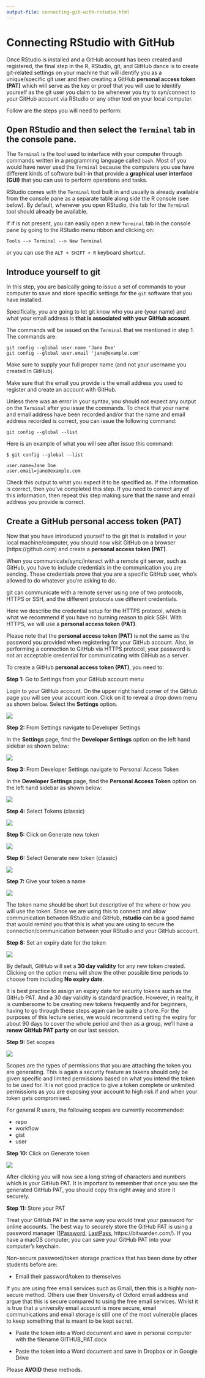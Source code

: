 ```yaml
---
output-file: connecting-git-with-rstudio.html
---
```


# Connecting RStudio with GitHub {#sec-connect-rstudio-github}

Once RStudio is installed and a GitHub account has been created and registered, the final step in the R, RStudio, git, and GitHub dance is to create git-related settings on your machine that will identify you as a unique/specific git user and then creating a GitHub **personal access token (PAT)** which will serve as the key or proof that you will use to identify yourself as the git user you claim to be whenever you try to syn/connect to your GitHub account via RStudio or any other tool on your local computer.

Follow are the steps you will need to perform:

## Open RStudio and then select the `Terminal` tab in the console pane.

The `Terminal` is the tool used to interface with your computer through commands written in a programming language called `bash`. Most of you would have never used the `Terminal` because the computers you use have different kinds of software built-in that provide a **graphical user interface (GUI)** that you can use to perform operations and tasks.

RStudio comes with the `Terminal` tool built in and usually is already available from the console pane as a separate table along side the R console (see below). By default, whenever you open RStudio, this tab for the `Terminal` tool should already be available.

If if is not present, you can easily open a new `Terminal` tab in the console pane by going to the RStudio menu ribbon and clicking on:

```
Tools --> Terminal --> New Terminal
```

or you can use the `ALT + SHIFT + R` keyboard shortcut.

## Introduce yourself to git

In this step, you are basically going to issue a set of commands to your computer to save and store specific settings for the `git` software that you have installed.

Specifically, you are going to let git know who you are (your name) and what your email address is **that is associated with your GitHub account**.

The commands will be issued on the `Terminal` that we mentioned in step 1. The commands are:

```
git config --global user.name 'Jane Doe'
git config --global user.email 'jane@example.com'
```

Make sure to supply your full proper name (and not your username you created in GitHub).

Make sure that the email you provide is the email address you used to register and create an account with GitHub.

Unless there was an error in your syntax, you should not expect any output on the `Terminal` after you issue the commands. To check that your name and email address have been recorded and/or that the name and email address recorded is correct, you can issue the following command:

```
git config --global --list
```

Here is an example of what you will see after issue this command:

```
$ git config --global --list

user.name=Jane Doe
user.email=jane@example.com
```

Check this output to what you expect it to be specified as. If the information is correct, then you've completed this step. If you need to correct any of this information, then repeat this step making sure that the name and email address you provide is correct.

## Create a GitHub personal access token (PAT)

Now that you have introduced yourself to the git that is installed in your local machine/computer, you should now visit GitHub on a browser (https://github.com) and create a **personal access token (PAT)**.

When you communicate/sync/interact with a remote git server, such as GitHub, you have to include credentials in the communication you are sending. These credentials prove that you are a specific GitHub user, who’s allowed to do whatever you’re asking to do.

git can communicate with a remote server using one of two protocols, HTTPS or SSH, and the different protocols use different credentials.

Here we describe the credential setup for the HTTPS protocol, which is what we recommend if you have no burning reason to pick SSH. With HTTPS, we will use a **personal access token (PAT)**.

Please note that the **personal access token (PAT)** is not the same as the password you provided when registering for your GitHub account. Also, in performing a connection to GitHub via HTTPS protocol, your password is not an acceptable credential for communicating with GitHub as a server.

To create a GitHub **personal access token (PAT)**, you need to:

**Step 1:** Go to Settings from your GitHub account menu

Login to your GitHub account. On the upper right hand corner of the GitHub page you will see your account icon. Click on it to reveal a drop down menu as shown below. Select the **Settings** option.

![](images/github_pat2.png)

**Step 2:** From Settings navigate to Developer Settings

In the **Settings** page, find the **Developer Settings** option on the left hand sidebar as shown below:

![](images/github_pat3.png)

**Step 3:** From Developer Settings navigate to Personal Access Token

In the **Developer Settings** page, find the **Personal Access Token** option on the left hand sidebar as shown below:

![](images/github_pat4.png)

**Step 4:** Select Tokens (classic)

![](images/github_pat5.png)

**Step 5:** Click on Generate new token

![](images/github_pat7.png)

**Step 6:** Select Generate new token (classic)

![](images/github_pat8.png)

**Step 7:** Give your token a name

![](images/github_pat9.png)

The token name should be short but descriptive of the where or how you will use the token. Since we are using this to connect and allow communication between RStudio and GitHub, **rstudio** can be a good name that would remind you that this is what you are using to secure the connection/communication between your RStudio and your GitHub account.

**Step 8:** Set an expiry date for the token

![](images/github_pat9.png)

By default, GitHub will set a **30 day validity** for any new token created. Clicking on the option menu will show the other possible time periods to choose from including **No expiry date**.

It is best practice to assign an expiry date for security tokens such as the GitHub PAT. And a 30 day validity is standard practice. However, in reality, it is cumbersome to be creating new tokens frequently and for beginners, having to go through these steps again can be quite a chore. For the purposes of this lecture series, we would recommend setting the expiry for about 90 days to cover the whole period and then as a group, we'll have a **renew GitHub PAT party** on our last session.

**Step 9:** Set scopes

![](images/github_pat10.png)

Scopes are the types of permissions that you are attaching the token you are generating. This is again a security feature as takens should only be given specific and limited permissions based on what you intend the token to be used for. It is not good practice to give a token complete or unlimited permissions as you are exposing your account to high risk if and when your token gets compromised.

For general R users, the following scopes are currently recommended:

* repo
* workflow
* gist
* user

**Step 10:** Click on Generate token

![](images/github_pat11.png)

After clicking you will now see a long string of characters and numbers which is your GitHub PAT. It is important to remember that once you see the generated GitHub PAT, you should copy this right away and store it securely. 

**Step 11:** Store your PAT

Treat your GitHub PAT in the same way you would treat your password for online accounts. The best way to securely store the GitHub PAT is using a password manager ([1Password](https://1password.com/), [LastPass](https://www.lastpass.com/), https://bitwarden.com/). If you have a macOS computer, you can save your GitHub PAT into your computer's keychain.

Non-secure password/token storage practices that has been done by other students before are:

* Email their password/token to themselves

If you are using free email services such as Gmail, then this is a highly non-secure method. Others use their University of Oxford email address and argue that this is secure compared to using the free email services. Whilst it is true that a university email account is more secure, email communications and email storage is still one of the most vulnerable places to keep something that is meant to be kept secret.

* Paste the token into a Word document and save in personal computer with the filename GITHUB_PAT.docx

* Paste the token into a Word document and save in Dropbox or in Google Drive

Please **AVOID** these methods.
